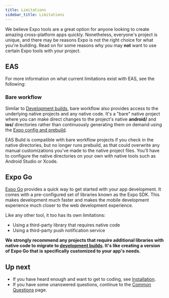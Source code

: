 ```yaml
---
title: Limitations
sidebar_title: Limitations
---
```



We believe Expo tools are a great option for anyone looking to create amazing cross-platform apps quickly. Nonetheless, everyone's project is unique, and there may be reasons Expo is not the right choice for what you're building. Read on for some reasons why you may **not** want to use certain Expo tools with your project.

## EAS

For more information on what current limitations exist with EAS, see the following:

<BoxLink
  title="EAS Build"
  description="EAS Build is designed to work for any React Native project, whether or not you also use Expo Prebuild or manage your own native files. In some situations, you may need to change your project configuration, or it may be incompatible with your app. Learn more."
  href="/build-reference/limitations/"
  Icon={BuildIcon}
/>

<BoxLink
  title="EAS Metadata"
  description="EAS Metadata aims to make creating or maintaining an app in the stores as easy as possible by using one configuration file. In some situations, not be the right fit for a project. Learn more."
  href="/eas/metadata/faq/#anti-pitch"
  Icon={EasMetadataIcon}
/>

### Bare workflow

Similar to [Development builds](/development/introduction), bare workflow also provides access to the underlying native projects and any native code. It's a "bare" native project where you can make direct changes to the project's native **android/** and **ios/** directories rather than continuously generating them on demand using the [Expo config and prebuild](/workflow/prebuild/).

EAS Build is compatible with bare workflow projects if you check in the native directories, but no longer runs prebuild, as that could overwrite any manual customizations you've made to the native project files. You'll have to configure the native directories on your own with native tools such as Android Studio or Xcode.

## Expo Go

[Expo Go](/workflow/expo-go) provides a quick way to get started with your app development. It comes with a pre-configured set of libraries known as the Expo SDK. This makes development much faster and makes the mobile development experience much closer to the web development experience.

Like any other tool, it too has its own limitations:

- Using a third-party library that requires native code
- Using a third-party push notification service

**We strongly recommend any projects that require additional libraries with native code to migrate to [development builds](/development/introduction/). It's like creating a version of Expo Go that is specifically customized to your app's needs.**

## Up next


- If you have heard enough and want to get to coding, see [Installation](/get-started/installation).
- If you have some unanswered questions, continue to the [Common Questions](/introduction/faq) page.
